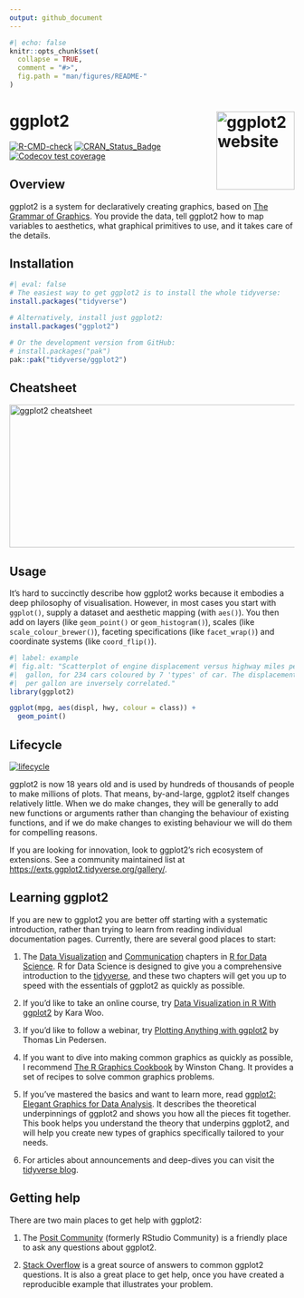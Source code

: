 ```yaml
---
output: github_document
---
```


<!-- README.md is generated from README.Rmd. Please edit that file -->

```r
#| echo: false
knitr::opts_chunk$set(
  collapse = TRUE,
  comment = "#>",
  fig.path = "man/figures/README-"
)
```

# ggplot2 <a href="https://ggplot2.tidyverse.org"><img src="man/figures/logo.png" align="right" height="138" alt="ggplot2 website" /></a>

<!-- badges: start -->
[![R-CMD-check](https://github.com/tidyverse/ggplot2/actions/workflows/R-CMD-check.yaml/badge.svg)](https://github.com/tidyverse/ggplot2/actions/workflows/R-CMD-check.yaml)
[![CRAN_Status_Badge](https://www.r-pkg.org/badges/version/ggplot2)](https://cran.r-project.org/package=ggplot2)
[![Codecov test coverage](https://codecov.io/gh/tidyverse/ggplot2/graph/badge.svg)](https://app.codecov.io/gh/tidyverse/ggplot2)
<!-- badges: end -->

## Overview

ggplot2 is a system for declaratively creating graphics, based on [The Grammar of Graphics][gg-book]. You provide the data, tell ggplot2 how to map variables to aesthetics, what graphical primitives to use, and it takes care of the details.

## Installation

```r
#| eval: false
# The easiest way to get ggplot2 is to install the whole tidyverse:
install.packages("tidyverse")

# Alternatively, install just ggplot2:
install.packages("ggplot2")

# Or the development version from GitHub:
# install.packages("pak")
pak::pak("tidyverse/ggplot2")
```

## Cheatsheet

<a href="https://github.com/rstudio/cheatsheets/blob/master/data-visualization.pdf"><img src="https://raw.githubusercontent.com/rstudio/cheatsheets/master/pngs/thumbnails/data-visualization-cheatsheet-thumbs.png" width="630" height="252" alt="ggplot2 cheatsheet" /></a>

## Usage

It's hard to succinctly describe how ggplot2 works because it embodies a deep philosophy of visualisation. However, in most cases you start with `ggplot()`, supply a dataset and aesthetic mapping (with `aes()`). You then add on layers (like `geom_point()` or `geom_histogram()`), scales (like `scale_colour_brewer()`), faceting specifications (like `facet_wrap()`) and coordinate systems (like `coord_flip()`).

```r
#| label: example
#| fig.alt: "Scatterplot of engine displacement versus highway miles per
#|  gallon, for 234 cars coloured by 7 'types' of car. The displacement and miles
#|  per gallon are inversely correlated."
library(ggplot2)

ggplot(mpg, aes(displ, hwy, colour = class)) +
  geom_point()
```


## Lifecycle

[![lifecycle](https://img.shields.io/badge/lifecycle-stable-brightgreen.svg)](https://lifecycle.r-lib.org/articles/stages.html)

ggplot2 is now 18 years old and is used by hundreds of thousands of people to make millions of plots. That means, by-and-large, ggplot2 itself changes relatively little. When we do make changes, they will be generally to add new functions or arguments rather than changing the behaviour of existing functions, and if we do make changes to existing behaviour we will do them for compelling reasons.

If you are looking for innovation, look to ggplot2's rich ecosystem of extensions. See a community maintained list at <https://exts.ggplot2.tidyverse.org/gallery/>.

## Learning ggplot2

If you are new to ggplot2 you are better off starting with a systematic introduction, rather than trying to learn from reading individual documentation pages. Currently, there are several good places to start:

1.  The [Data Visualization][r4ds-vis] and
    [Communication][r4ds-comm] chapters in
    [R for Data Science][r4ds]. R for Data Science is designed to
    give you a comprehensive introduction to the
    [tidyverse](https://www.tidyverse.org), and these two chapters will
    get you up to speed with the essentials of ggplot2 as quickly as
    possible.

1.  If you'd like to take an online course, try
    [Data Visualization in R With ggplot2][oreilly] by Kara Woo.

1.  If you'd like to follow a webinar, try
    [Plotting Anything with ggplot2](https://youtu.be/h29g21z0a68) by Thomas Lin
    Pedersen.

1.  If you want to dive into making common graphics as quickly
    as possible, I recommend [The R Graphics Cookbook][cookbook]
    by Winston Chang. It provides a set of recipes to solve common
    graphics problems.

1.  If you've mastered the basics and want to learn more, read [ggplot2: Elegant Graphics for Data Analysis][ggplot2-book].
    It describes the theoretical underpinnings of ggplot2 and shows you how all the pieces fit together.
    This book helps you understand the theory that underpins ggplot2,
    and will help you create new types of graphics specifically tailored to your needs.

1.  For articles about announcements and deep-dives you can visit the [tidyverse blog][blog].

## Getting help

There are two main places to get help with ggplot2:

1.  The [Posit Community][community] (formerly RStudio Community) is a friendly place to ask any
    questions about ggplot2.

1.  [Stack Overflow][so] is a great source of answers to common ggplot2
    questions. It is also a great place to get help, once you have
    created a reproducible example that illustrates your problem.

[community]: https://forum.posit.co/
[ggplot2-book]: https://ggplot2-book.org
[gg-book]: https://link.springer.com/book/10.1007/0-387-28695-0
[so]: https://stackoverflow.com/questions/tagged/ggplot2?sort=frequent&pageSize=50
[cookbook]: https://r-graphics.org
[r4ds]: https://r4ds.hadley.nz
[r4ds-vis]: https://r4ds.hadley.nz/data-visualize
[r4ds-comm]: https://r4ds.hadley.nz/communication
[oreilly]: https://learning.oreilly.com/videos/data-visualization-in/9781491963661/
[blog]: https://www.tidyverse.org/tags/ggplot2/
